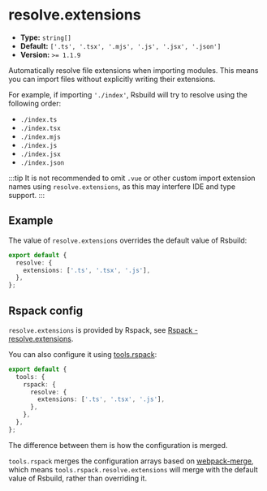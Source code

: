 # resolve.extensions

- **Type:** `string[]`
- **Default:** `['.ts', '.tsx', '.mjs', '.js', '.jsx', '.json']`
- **Version:** `>= 1.1.9`

Automatically resolve file extensions when importing modules. This means you can import files without explicitly writing their extensions.

For example, if importing `'./index'`, Rsbuild will try to resolve using the following order:

- `./index.ts`
- `./index.tsx`
- `./index.mjs`
- `./index.js`
- `./index.jsx`
- `./index.json`

:::tip
It is not recommended to omit `.vue` or other custom import extension names using `resolve.extensions`, as this may interfere IDE and type support.
:::

## Example

The value of `resolve.extensions` overrides the default value of Rsbuild:

```ts title="rsbuild.config.ts"
export default {
  resolve: {
    extensions: ['.ts', '.tsx', '.js'],
  },
};
```

## Rspack config

`resolve.extensions` is provided by Rspack, see [Rspack - resolve.extensions](https://rspack.dev/config/resolve#resolveextensions).

You can also configure it using [tools.rspack](/config/tools/rspack):

```ts title="rsbuild.config.ts"
export default {
  tools: {
    rspack: {
      resolve: {
        extensions: ['.ts', '.tsx', '.js'],
      },
    },
  },
};
```

The difference between them is how the configuration is merged.

`tools.rspack` merges the configuration arrays based on [webpack-merge](https://github.com/survivejs/webpack-merge), which means `tools.rspack.resolve.extensions` will merge with the default value of Rsbuild, rather than overriding it.
